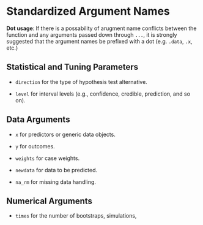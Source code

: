 # Standardized Argument Names


**Dot usage**: If there is a possability of arugment name conflicts between the function and any arguments passed down through `...`, it is strongly suggested that the argument names be prefixed with a dot (e.g. `.data`, `.x`, etc.)

## Statistical and Tuning Parameters

 * `direction` for the type of hypothesis test alternative. 
 
 * `level` for interval levels (e.g., confidence, credible, prediction, and so on).
 

## Data Arguments

 * `x` for predictors or generic data objects. 
 
 * `y` for outcomes.
 
 * `weights` for case weights.
 
 * `newdata` for data to be predicted.
 
 * `na_rm` for missing data handling. 


## Numerical Arguments

 * `times` for the number of bootstraps, simulations, 
 
 